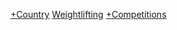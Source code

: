 {{Categories by country|nocat}}
[[Category:舉重賽事|+Country]]
[[Category:各國各項體育賽事|Weightlifting]]
[[Category:各國舉重|+Competitions]]